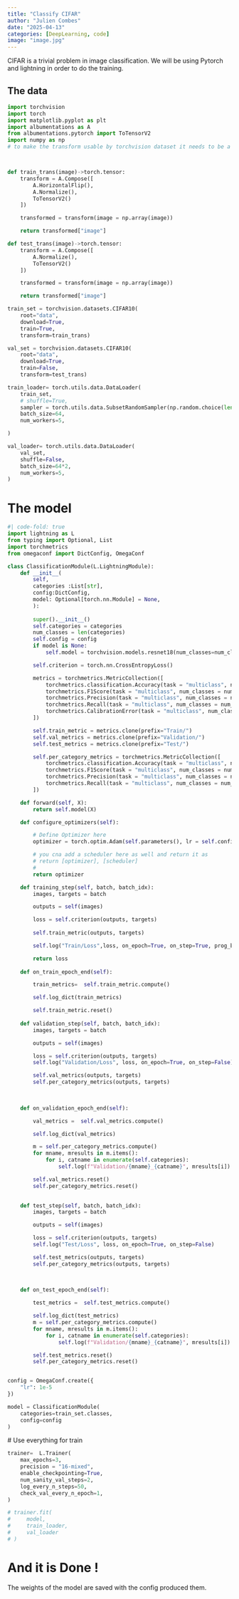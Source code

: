 ```yaml
---
title: "Classify CIFAR"
author: "Julien Combes"
date: "2025-04-13"
categories: [DeepLearning, code]
image: "image.jpg"
---
```



CIFAR is a trivial problem in image classification.
We will be using Pytorch and lightning in order to do the training.

## The data


```python
import torchvision
import torch
import matplotlib.pyplot as plt
import albumentations as A
from albumentations.pytorch import ToTensorV2
import numpy as np
# to make the transform usable by torchvision dataset it needs to be a function that takes an image as input and return an image as well



def train_trans(image)->torch.tensor:
    transform = A.Compose([
        A.HorizontalFlip(),
        A.Normalize(),
        ToTensorV2()
    ]) 

    transformed = transform(image = np.array(image))

    return transformed["image"]

def test_trans(image)->torch.tensor:
    transform = A.Compose([
        A.Normalize(),
        ToTensorV2()
    ]) 

    transformed = transform(image = np.array(image))

    return transformed["image"]

train_set = torchvision.datasets.CIFAR10(
    root="data", 
    download=True, 
    train=True,
    transform=train_trans)

val_set = torchvision.datasets.CIFAR10(
    root="data", 
    download=True, 
    train=False,
    transform=test_trans)

train_loader= torch.utils.data.DataLoader(
    train_set,
    # shuffle=True,
    sampler = torch.utils.data.SubsetRandomSampler(np.random.choice(len(train_set), 10000)),
    batch_size=64,
    num_workers=5,

)

val_loader= torch.utils.data.DataLoader(
    val_set,
    shuffle=False,
    batch_size=64*2,
    num_workers=5,
)

```


# The model



```python
#| code-fold: true
import lightning as L
from typing import Optional, List
import torchmetrics
from omegaconf import DictConfig, OmegaConf

class ClassificationModule(L.LightningModule):
    def __init__(
        self, 
        categories :List[str],
        config:DictConfig,
        model: Optional[torch.nn.Module] = None, 
        ):
        
        super().__init__()
        self.categories = categories
        num_classes = len(categories)
        self.config = config
        if model is None:
            self.model = torchvision.models.resnet18(num_classes=num_classes)

        self.criterion = torch.nn.CrossEntropyLoss()

        metrics = torchmetrics.MetricCollection([
            torchmetrics.classification.Accuracy(task = "multiclass", num_classes = num_classes),
            torchmetrics.F1Score(task = "multiclass", num_classes = num_classes),
            torchmetrics.Precision(task = "multiclass", num_classes = num_classes),
            torchmetrics.Recall(task = "multiclass", num_classes = num_classes),
            torchmetrics.CalibrationError(task = "multiclass", num_classes = num_classes),
        ])

        self.train_metric = metrics.clone(prefix="Train/")
        self.val_metrics = metrics.clone(prefix="Validation/")
        self.test_metrics = metrics.clone(prefix="Test/")

        self.per_category_metrics = torchmetrics.MetricCollection([
            torchmetrics.classification.Accuracy(task = "multiclass", num_classes = num_classes, average = None),
            torchmetrics.F1Score(task = "multiclass", num_classes = num_classes, average = None),
            torchmetrics.Precision(task = "multiclass", num_classes = num_classes, average = None),
            torchmetrics.Recall(task = "multiclass", num_classes = num_classes, average = None),
        ])

    def forward(self, X):
        return self.model(X)

    def configure_optimizers(self):

        # Define Optimizer here
        optimizer = torch.optim.Adam(self.parameters(), lr = self.config.lr, weight_decay=1e-5)

        # you cna add a scheduler here as well and return it as 
        # return [optimizer], [scheduler]
        # 
        return optimizer

    def training_step(self, batch, batch_idx):
        images, targets = batch

        outputs = self(images)

        loss = self.criterion(outputs, targets)
        
        self.train_metric(outputs, targets)

        self.log("Train/Loss",loss, on_epoch=True, on_step=True, prog_bar=True)

        return loss
    
    def on_train_epoch_end(self):

        train_metrics=  self.train_metric.compute()

        self.log_dict(train_metrics)

        self.train_metric.reset()
    
    def validation_step(self, batch, batch_idx):
        images, targets = batch

        outputs = self(images)

        loss = self.criterion(outputs, targets)
        self.log("Validation/Loss", loss, on_epoch=True, on_step=False)

        self.val_metrics(outputs, targets)
        self.per_category_metrics(outputs, targets)

        
    
    def on_validation_epoch_end(self):

        val_metrics =  self.val_metrics.compute()

        self.log_dict(val_metrics)

        m = self.per_category_metrics.compute()
        for mname, mresults in m.items():
            for i, catname in enumerate(self.categories):
                self.log(f"Validation/{mname}_{catname}", mresults[i])

        self.val_metrics.reset()
        self.per_category_metrics.reset()
    

    def test_step(self, batch, batch_idx):
        images, targets = batch

        outputs = self(images)

        loss = self.criterion(outputs, targets)
        self.log("Test/Loss", loss, on_epoch=True, on_step=False)

        self.test_metrics(outputs, targets)
        self.per_category_metrics(outputs, targets)

        
    
    def on_test_epoch_end(self):

        test_metrics =  self.test_metrics.compute()

        self.log_dict(test_metrics)
        m = self.per_category_metrics.compute()
        for mname, mresults in m.items():
            for i, catname in enumerate(self.categories):
                self.log(f"Validation/{mname}_{catname}", mresults[i])

        self.test_metrics.reset()
        self.per_category_metrics.reset()


config = OmegaConf.create({
    "lr": 1e-5
})

model = ClassificationModule(
    categories=train_set.classes,
    config=config
)


```

# Use everything for train


```python
trainer=  L.Trainer(
    max_epochs=3,
    precision = "16-mixed",
    enable_checkpointing=True,
    num_sanity_val_steps=2,
    log_every_n_steps=50,
    check_val_every_n_epoch=1,
)

# trainer.fit(
#     model,
#     train_loader,
#     val_loader
# )


```

# And it is Done ! 

The weights of the model are saved with the config produced them.
